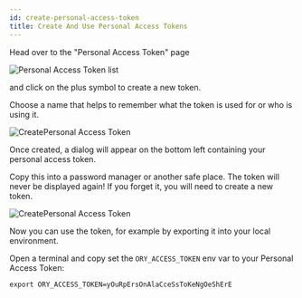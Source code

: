 ```yaml
---
id: create-personal-access-token
title: Create And Use Personal Access Tokens
---
```


Head over to the "Personal Access Token" page

![Personal Access Token list](../images/get-started/pat-list.png)

and click on the plus symbol to create a new token.

Choose a name that helps to remember what the token is used for or who is using
it.

![CreatePersonal Access Token](../images/get-started/pat-create.png)

Once created, a dialog will appear on the bottom left containing your personal
access token.

Copy this into a password manager or another safe place. The token will never be
displayed again! If you forget it, you will need to create a new token.

![CreatePersonal Access Token](../images/get-started/pat-ready.png)

Now you can use the token, for example by exporting it into your local
environment.

Open a terminal and copy set the `ORY_ACCESS_TOKEN` env var to your Personal
Access Token:

```shell
export ORY_ACCESS_TOKEN=yOuRpErsOnAlaCceSsToKeNgOeShErE
```
